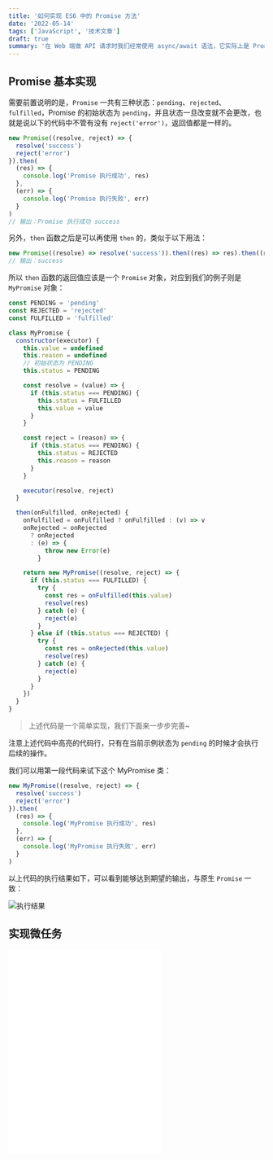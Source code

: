 ```yaml
---
title: '如何实现 ES6 中的 Promise 方法'
date: '2022-05-14'
tags: ['JavaScript', '技术文章']
draft: true
summary: '在 Web 端做 API 请求时我们经常使用 async/await 语法，它实际上是 Promise 的语法糖，使用原生 JavaScript 应该如何实现呢？'
---
```


## Promise 基本实现

需要前置说明的是，`Promise` 一共有三种状态：`pending`、`rejected`、`fulfilled`，Promise 的初始状态为 `pending`，并且状态一旦改变就不会更改，也就是说以下的代码中不管有没有 `reject('error')`，返回值都是一样的。

```js {3}
new Promise((resolve, reject) => {
  resolve('success')
  reject('error')
}).then(
  (res) => {
    console.log('Promise 执行成功', res)
  },
  (err) => {
    console.log('Promise 执行失败', err)
  }
)
// 输出：Promise 执行成功 success
```

另外，`then` 函数之后是可以再使用 `then` 的，类似于以下用法：

```js
new Promise((resolve) => resolve('success')).then((res) => res).then((res) => console.log(res))
// 输出：success
```

所以 `then` 函数的返回值应该是一个 `Promise` 对象，对应到我们的例子则是 `MyPromise` 对象：

```js {13,20}
const PENDING = 'pending'
const REJECTED = 'rejected'
const FULFILLED = 'fulfilled'

class MyPromise {
  constructor(executor) {
    this.value = undefined
    this.reason = undefined
    // 初始状态为 PENDING
    this.status = PENDING

    const resolve = (value) => {
      if (this.status === PENDING) {
        this.status = FULFILLED
        this.value = value
      }
    }

    const reject = (reason) => {
      if (this.status === PENDING) {
        this.status = REJECTED
        this.reason = reason
      }
    }

    executor(resolve, reject)
  }

  then(onFulfilled, onRejected) {
    onFulfilled = onFulfilled ? onFulfilled : (v) => v
    onRejected = onRejected
      ? onRejected
      : (e) => {
          throw new Error(e)
        }

    return new MyPromise((resolve, reject) => {
      if (this.status === FULFILLED) {
        try {
          const res = onFulfilled(this.value)
          resolve(res)
        } catch (e) {
          reject(e)
        }
      } else if (this.status === REJECTED) {
        try {
          const res = onRejected(this.value)
          resolve(res)
        } catch (e) {
          reject(e)
        }
      }
    })
  }
}
```

> 上述代码是一个简单实现，我们下面来一步步完善~

注意上述代码中高亮的代码行，只有在当前示例状态为 `pending` 的时候才会执行后续的操作。

我们可以用第一段代码来试下这个 MyPromise 类：

```js
new MyPromise((resolve, reject) => {
  resolve('success')
  reject('error')
}).then(
  (res) => {
    console.log('MyPromise 执行成功', res)
  },
  (err) => {
    console.log('MyPromise 执行失败', err)
  }
)
```

以上代码的执行结果如下，可以看到能够达到期望的输出，与原生 `Promise` 一致：

![执行结果](/static/images/how-to-implement-es6-promise/image1.png)

## 实现微任务

<iframe
  src="//player.bilibili.com/player.html?aid=413179257&bvid=BV1oV411k7XY&cid=190983189&page=1"
  scrolling="no"
  border="0"
  frameBorder="no"
  framespacing="0"
  allowFullScreen
  className="w-full"
  height="400"
/>
